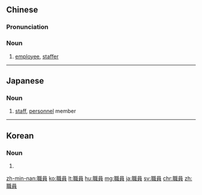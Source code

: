 {{also|职员}}
==Chinese==
{{zh-forms|s=职员}}

===Pronunciation===
{{zh-pron
|m=zhíyuán
|c=zik1 jyun4
|h=pfs=chṳt-yèn
|mn=chit-oân
|cat=n
}}

===Noun===
{{zh-noun}}

# [[employee]], [[staffer]]

----

==Japanese==
{{ja-kanjitab|しょく|いん|yomi=on}}

===Noun===
{{ja-noun|しょくいん}}

# [[staff]], [[personnel]] member
#: {{ja-usex|職員が何人いますか？|しょくいん が なんにん います か？|How many staff are there?}}

----

==Korean==
{{ko-hanjatab}}

===Noun===
{{ko-noun|hangeul=직원}}

# {{hanja form of|직원|[[employee]]}}

[[zh-min-nan:職員]]
[[ko:職員]]
[[lt:職員]]
[[hu:職員]]
[[mg:職員]]
[[ja:職員]]
[[sv:職員]]
[[chr:職員]]
[[zh:職員]]